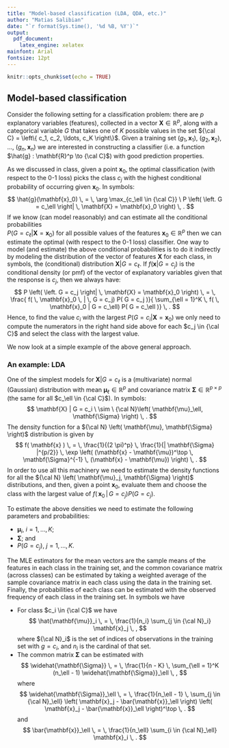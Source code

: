 ```yaml
---
title: "Model-based classification (LDA, QDA, etc.)"
author: "Matias Salibian"
date: "`r format(Sys.time(), '%d %B, %Y')`"
output:
  pdf_document: 
    latex_engine: xelatex
mainfont: Arial
fontsize: 12pt 
---
```


```r
knitr::opts_chunk$set(echo = TRUE)
```

## Model-based classification

Consider the following setting for a classification problem: 
there are $p$ explanatory variables (features), collected in 
a vector $\mathbf{X} \in \mathbb{R}^p$, along with a 
categorical variable $G$ that takes one of $K$ possible 
values in the set ${\cal C} = \left\{ c_1, c_2, \ldots, c_K \right\}$. Given a training
set $(g_1, \mathbf{x}_1)$, 
$(g_2, \mathbf{x}_2)$, $\ldots$, 
$(g_n, \mathbf{x}_n)$ we are interested in constructing
a classifier (i.e. a function $\hat{g} : \mathbf{R}^p \to {\cal C}$)
with good prediction properties. 

As we discussed in class, given a point $\mathbf{x}_0$,
the optimal classification (with respect to the 0-1 loss)
picks the class $c_j$ with the highest conditional probability 
of occurring given $\mathbf{x}_0$. In symbols:
$$
\hat{g}(\mathbf{x}_0) \, = \, \arg \max_{c_\ell \in {\cal C}} \ P \left( \left. G = c_\ell \right| \, \mathbf{X} = \mathbf{x}_0 \right) \, .
$$
If we know (can model reasonably) and can estimate all the 
conditional probabilities  
$P( G = c_\ell | \mathbf{X} = \mathbf{x}_0)$ 
for all possible values of the features $\mathbf{x}_0 \in \mathbb{R}^p$
then we can estimate the optimal (with respect to the 0-1 loss) classifier.
One way to model (and estimate) the above conditional probabilities is
to do it indirectly by modeling the distribution of the vector of
features $\mathbf{X}$ for each class, in symbols, the (conditional)
distribution $\mathbf{X} | G = c_\ell$. If $f(\mathbf{x} | G = c_j)$
is the conditional density (or pmf) of the vector of explanatory 
variables given that the response is $c_j$, then we always have:
$$
P \left( \left. G = c_j \right| \, \mathbf{X} = \mathbf{x}_0 \right) \, = \, \frac{ f( \, \mathbf{x}_0 \, | \, G = c_j) P( G = c_j )}{ \sum_{\ell = 1}^K \, f( \, \mathbf{x}_0 | G = c_\ell) P( G = c_\ell )} \, . 
$$
Hence, to find the value $c_i$ with the largest 
$P( G = c_i | \mathbf{X} = \mathbf{x}_0)$ 
we only need to compute the numerators in the right hand side above
for each $c_j \in {\cal C}$ and select the class with the largest value. 

We now look at a simple example of the above general approach.

### An example: LDA

One of the simplest models for 
$\mathbf{X} | G = c_\ell$ is a (multivariate) normal (Gaussian)
distribution with mean $\mathbf{\mu}_\ell \in \mathbb{R}^p$
and covariance matrix $\mathbf{\Sigma} \in \mathbb{R}^{p \times p}$
(the same for all $c_\ell \in {\cal C}$). In symbols:
$$
\mathbf{X} | G = c_i \ \sim \ {\cal N}\left( 
\mathbf{\mu}_\ell, 
\mathbf{\Sigma} \right) \, .
$$
The density function for a ${\cal N} \left( \mathbf{\mu}, \mathbf{\Sigma} \right)$ distribution is given by
$$
f( \mathbf{x} ) \, = \, \frac{1}{(2 \pi)^p} \, \frac{1}{| \mathbf{\Sigma} |^{p/2}} \, \exp \left( (\mathbf{x} - \mathbf{\mu})^\top \, \mathbf{\Sigma}^{-1} \, 
(\mathbf{x} - \mathbf{\mu}) \right) \, .
$$
In order to use all this machinery we need to estimate the density functions 
for all the ${\cal N} \left( \mathbf{\mu}_j, \mathbf{\Sigma} \right)$ 
distributions, and then, given a point $\mathbf{x}_0$, evaluate them and
choose the class with the largest value of 
$f( \, \mathbf{x}_0 \, | \, G = c_j) P( G = c_j )$. 

To estimate the above densities we need to estimate the following
parameters and probabilities:

- $\mathbf{\mu}_i$, $i = 1, \ldots, K$;
- $\mathbf{\Sigma}$; and
- $P( G = c_j )$, $j = 1, \ldots, K$. 

The MLE estimators for the mean vectors are the sample means of
the features in each class in the training set, and the common
covariance matrix (across classes) can be estimated by taking
a weighted average of the sample covariance matrix in each class
using the data in the training set. Finally, the probabilities of 
each class can be estimated with the observed frequency of each
class in the training set. In symbols we have

- For class $c_i \in {\cal C}$ we have 
$$
\hat{\mathbf{\mu}}_i \, = \, \frac{1}{n_i} \sum_{j \in {\cal N}_i} \mathbf{x}_j \, ,
$$
where ${\cal N}_i$ is the set of indices of 
observations in the training set with $g = c_i$, and $n_i$ is the cardinal
of that set. 
- The common matrix $\mathbf{\Sigma}$ can be estimated with
$$
\widehat{\mathbf{\Sigma}} \, = \, \frac{1}{n - K} \, \sum_{\ell = 1}^K
(n_\ell - 1) \widehat{\mathbf{\Sigma}}_\ell \, ,
$$
where 
$$
\widehat{\mathbf{\Sigma}}_\ell \, = \, 
\frac{1}{n_\ell - 1} \, \sum_{j \in {\cal N}_\ell} 
\left( \mathbf{x}_j - \bar{\mathbf{x}}_\ell \right) 
\left( \mathbf{x}_j - \bar{\mathbf{x}}_\ell \right)^\top \, .
$$
and 
$$
\bar{\mathbf{x}}_\ell \, = \, \frac{1}{n_\ell} \sum_{i \in {\cal N}_\ell} 
\mathbf{x}_i \, .
$$


